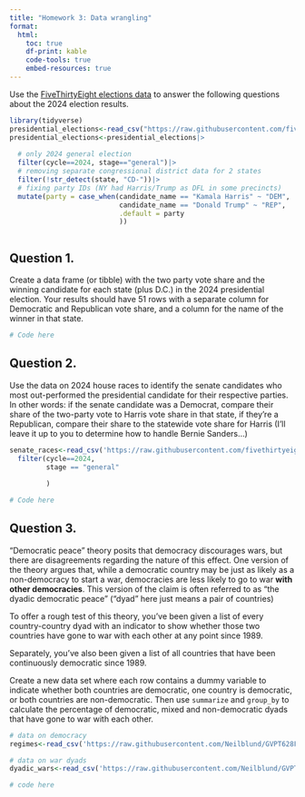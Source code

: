 ```yaml
---
title: "Homework 3: Data wrangling"
format:
  html:
    toc: true
    df-print: kable
    code-tools: true
    embed-resources: true
---
```




Use the [FiveThirtyEight elections data](https://github.com/fivethirtyeight/election-results) to answer the following questions about the 2024 election results.



```r
library(tidyverse)
presidential_elections<-read_csv("https://raw.githubusercontent.com/fivethirtyeight/election-results/main/election_results_presidential.csv")
presidential_elections<-presidential_elections|>
  
  # only 2024 general election
  filter(cycle==2024, stage=="general")|>
  # removing separate congressional district data for 2 states
  filter(!str_detect(state, "CD-"))|>
  # fixing party IDs (NY had Harris/Trump as DFL in some precincts)
  mutate(party = case_when(candidate_name == "Kamala Harris" ~ "DEM",
                           candidate_name == "Donald Trump" ~ "REP",
                           .default = party
                           ))



```




## Question 1.

Create a data frame (or tibble) with the two party vote share and the winning candidate for each state (plus D.C.) in the 2024 presidential election. Your results should have 51 rows with a separate column for Democratic and Republican vote share, and a column for the name of the winner in that state.

```r
# Code here

```

## Question 2.

Use the data on 2024 house races to identify the senate candidates who most out-performed the presidential candidate for their respective parties. In other words: if the senate candidate was a Democrat, compare their share of the two-party vote to Harris vote share in that state, if they're a Republican, compare their share to the statewide vote share for Harris (I'll leave it up to you to determine how to handle Bernie Sanders...)

```r

senate_races<-read_csv('https://raw.githubusercontent.com/fivethirtyeight/election-results/refs/heads/main/election_results_senate.csv')|>
  filter(cycle==2024,
         stage == "general"
         
         )

```


```r
# Code here

```


## Question 3.

"Democratic peace" theory posits that democracy discourages wars, but there are disagreements regarding the nature of this effect. One version of the theory argues that, while a democratic country may be just as likely as a non-democracy to start a war, democracies are less likely to go to war **with other democracies**. This version of the claim is often referred to as "the dyadic democratic peace" ("dyad" here just means a pair of countries)

To offer a rough test of this theory, you've been given a list of every country-country dyad with an indicator to show whether those two countries have gone to war with each other at any point since 1989.


Separately, you've also been given a list of all countries that have been continuously democratic since 1989.

Create a new data set where each row contains a dummy variable to indicate whether both countries are democratic, one country is democratic, or both countries are non-democratic. Then use `summarize` and `group_by` to calculate the percentage of democratic, mixed and non-democratic dyads that have gone to war with each other.




```r
# data on democracy
regimes<-read_csv('https://raw.githubusercontent.com/Neilblund/GVPT628Fall2025/refs/heads/main/Data/democracy_data.csv')

# data on war dyads
dyadic_wars<-read_csv('https://raw.githubusercontent.com/Neilblund/GVPT628Fall2025/refs/heads/main/Data/war_data.csv')

```


```r
# code here

```
